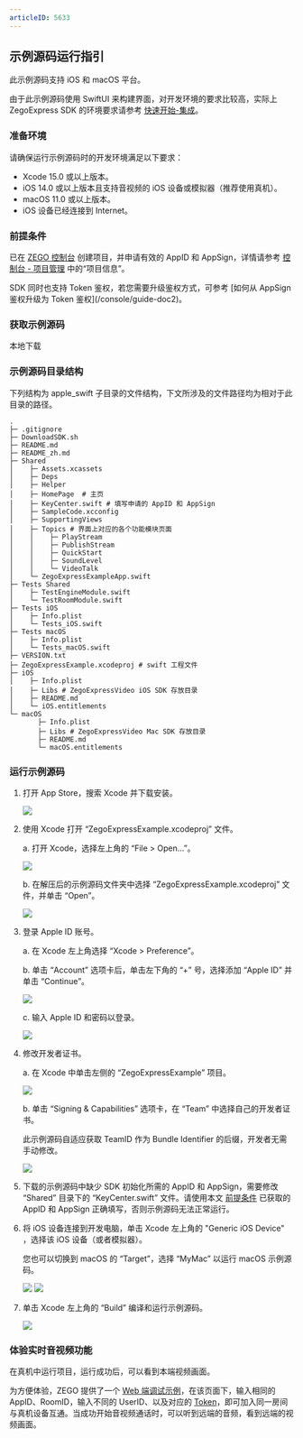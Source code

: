```yaml
---
articleID: 5633
---
```


## 示例源码运行指引


此示例源码支持 iOS 和 macOS 平台。

<Note title="说明">


由于此示例源码使用 SwiftUI 来构建界面，对开发环境的要求比较高，实际上 ZegoExpress SDK 的环境要求请参考 [快速开始-集成](!Integration/SDK_Integration)。
</Note>

### 准备环境

请确保运行示例源码时的开发环境满足以下要求：

* Xcode 15.0 或以上版本。
* iOS 14.0 或以上版本且支持音视频的 iOS 设备或模拟器（推荐使用真机）。
* macOS 11.0 或以上版本。
* iOS 设备已经连接到 Internet。

### 前提条件

已在 [ZEGO 控制台](https://console.zego.im) 创建项目，并申请有效的 AppID 和 AppSign，详情请参考 [控制台 - 项目管理](/console/guide-doc2) 中的“项目信息”。

<Warning title="注意">
SDK 同时也支持 Token 鉴权，若您需要升级鉴权方式，可参考 [如何从 AppSign 鉴权升级为 Token 鉴权](/console/guide-doc2)。
</Warning>

### 获取示例源码

<Card title="示例源码" href="https://storage.zego.im/express/example/video/apple_swift/ZegoExpressDemo_apple_swift.zip">
本地下载
</Card>

### 示例源码目录结构

下列结构为 apple_swift 子目录的文件结构，下文所涉及的文件路径均为相对于此目录的路径。

```tree
.
├─ .gitignore
├─ DownloadSDK.sh
├─ README.md
├─ README_zh.md
├─ Shared
│    ├─ Assets.xcassets 
│    ├─ Deps 
│    ├─ Helper 
│    ├─ HomePage  # 主页   
│    ├─ KeyCenter.swift # 填写申请的 AppID 和 AppSign
│    ├─ SampleCode.xcconfig
│    ├─ SupportingViews 
│    ├─ Topics # 界面上对应的各个功能模块页面
│    │    ├─ PlayStream      
│    │    ├─ PublishStream    
│    │    ├─ QuickStart       
│    │    ├─ SoundLevel      
│    │    └─ VideoTalk
│    └─ ZegoExpressExampleApp.swift
├─ Tests Shared
│    ├─ TestEngineModule.swift
│    └─ TestRoomModule.swift
├─ Tests iOS
│    ├─ Info.plist
│    └─ Tests_iOS.swift
├─ Tests macOS
│    ├─ Info.plist
│    └─ Tests_macOS.swift
├─ VERSION.txt
├─ ZegoExpressExample.xcodeproj # swift 工程文件
├─ iOS
│    ├─ Info.plist
│    ├─ Libs # ZegoExpressVideo iOS SDK 存放目录
│    ├─ README.md
│    └─ iOS.entitlements
└─ macOS
       ├─ Info.plist
       ├─ Libs # ZegoExpressVideo Mac SDK 存放目录
       ├─ README.md
       └─ macOS.entitlements
```

### 运行示例源码

1. 打开 App Store，搜索 Xcode 并下载安装。

   <Frame width="512" height="auto" caption=""><img src="https://storage.zego.im/sdk-doc/Pics/iOS/ZegoExpressEngine/Common/appstore-xcode.png" /></Frame>

2. 使用 Xcode 打开 “ZegoExpressExample.xcodeproj” 文件。

   a. 打开 Xcode，选择左上角的 “File > Open...”。

   <Frame width="512" height="auto" caption=""><img src="https://storage.zego.im/sdk-doc/Pics/iOS/ZegoExpressEngine/Common/xcode-open-file.png" /></Frame>

   b. 在解压后的示例源码文件夹中选择 “ZegoExpressExample.xcodeproj” 文件，并单击 “Open”。

   <Frame width="512" height="auto" caption=""><img src="https://storage.zego.im/sdk-doc/Pics/iOS/ZegoExpressEngine/Common/xcode-select-file-swift.png" /></Frame>

3. 登录 Apple ID 账号。

   a. 在 Xcode 左上角选择 “Xcode > Preference”。

   b. 单击 “Account” 选项卡后，单击左下角的 “+” 号，选择添加 “Apple ID” 并单击 “Continue”。

   <Frame width="512" height="auto" caption=""><img src="https://storage.zego.im/sdk-doc/Pics/iOS/ZegoExpressEngine/Common/xcode-account.png" /></Frame>

   c. 输入 Apple ID 和密码以登录。

   <Frame width="512" height="auto" caption=""><img src="https://storage.zego.im/sdk-doc/Pics/iOS/ZegoExpressEngine/Common/xcode-login-apple-id.png" /></Frame>

4. 修改开发者证书。

   a. 在 Xcode 中单击左侧的 “ZegoExpressExample” 项目。

   <Frame width="512" height="auto" caption=""><img src="https://storage.zego.im/sdk-doc/Pics/iOS/ZegoExpressEngine/Common/xcode-select-project-swift.png" /></Frame>

   b. 单击 “Signing & Capabilities” 选项卡，在 “Team” 中选择自己的开发者证书。

    <Note title="说明">


    此示例源码自适应获取 TeamID 作为 Bundle Identifier 的后缀，开发者无需手动修改。
    </Note>

   <Frame width="512" height="auto" caption=""><img src="https://storage.zego.im/sdk-doc/Pics/iOS/ZegoExpressEngine/Common/team-signing-swift.png" /></Frame>


5. 下载的示例源码中缺少 SDK 初始化所需的 AppID 和 AppSign，需要修改 “Shared” 目录下的 “KeyCenter.swift” 文件。请使用本文 [前提条件](!DownloadDemo/DownloadDemo#1_2) 已获取的 AppID 和 AppSign 正确填写，否则示例源码无法正常运行。

6. 将 iOS 设备连接到开发电脑，单击 Xcode 左上角的 "Generic iOS Device" ，选择该 iOS 设备（或者模拟器）。

    <Note title="说明">


    您也可以切换到 macOS 的 “Target”，选择 “MyMac” 以运行 macOS 示例源码。
    </Note>

   <Frame width="512" height="auto" caption=""><img src="https://storage.zego.im/sdk-doc/Pics/iOS/ZegoExpressEngine/Common/xcode-select-device.png" /></Frame>

   <Frame width="512" height="auto" caption=""><img src="https://storage.zego.im/sdk-doc/Pics/iOS/ZegoExpressEngine/Common/xcode-select-real-device.png" /></Frame>


7. 单击 Xcode 左上角的 “Build” 编译和运行示例源码。

   <Frame width="512" height="auto" caption=""><img src="https://storage.zego.im/sdk-doc/Pics/iOS/ZegoExpressEngine/Common/build-and-run.png" /></Frame>

### 体验实时音视频功能

在真机中运行项目，运行成功后，可以看到本端视频画面。

为方便体验，ZEGO 提供了一个 [Web 端调试示例](https://zegodev.github.io/zego-express-webrtc-sample/assistDev/index.html)，在该页面下，输入相同的 AppID、RoomID，输入不同的 UserID、以及对应的 [Token](/console/development-assistance/app-development-assistance)，即可加入同一房间与真机设备互通。当成功开始音视频通话时，可以听到远端的音频，看到远端的视频画面。

